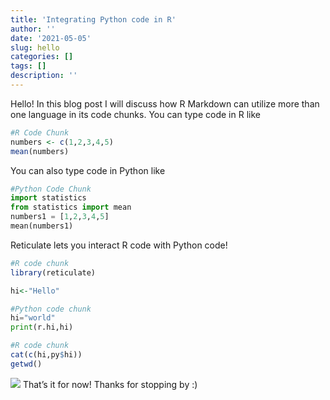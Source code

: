 ```yaml
---
title: 'Integrating Python code in R'
author: ''
date: '2021-05-05'
slug: hello
categories: []
tags: []
description: ''
---
```


Hello! 
  In this blog post I will discuss how R Markdown can utilize more than one language in its code chunks. 
  You can type code in R like 
```r
#R Code Chunk 
numbers <- c(1,2,3,4,5)
mean(numbers)
```
  You can also type code in Python like 
```python
#Python Code Chunk
import statistics
from statistics import mean
numbers1 = [1,2,3,4,5]
mean(numbers1)
```
  Reticulate lets you interact R code with Python code!
```R
#R code chunk
library(reticulate)

hi<-"Hello"
```

```python
#Python code chunk
hi="world"
print(r.hi,hi) 
```

```R
#R code chunk
cat(c(hi,py$hi))
getwd()
```

![](/stor/home/hao327/website/2-mrliable.png)
That's it for now! Thanks for stopping by :)
